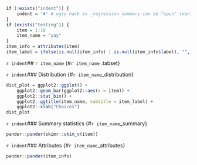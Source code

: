 ```r
if (!exists("indent")) {
	indent = '#' # ugly hack so _regression_summary can be "spun" (variables included via `r ` have to be available)
}
if (exists("testing")) {
	item = 1:10
	item_name = "yay"
}
item_info = attributes(item)
item_label = ifelse(is.null(item_info) | is.null(item_info$label), "", item_info$label)
```

`r indent`## `r item_name` {#`r item_name` .tabset}

`r indent`### Distribution {#`r item_name`_distribution}
```r
dist_plot = ggplot2::ggplot() +
	ggplot2::geom_bar(ggplot2::aes(x = item)) +
	ggplot2::stat_bin() + 
	ggplot2::ggtitle(item_name, subtitle = item_label) + 
	ggplot2::xlab("Choices")
dist_plot
```

`r indent`### Summary statistics {#`r item_name`_summary}
```r
pander::pander(skimr::skim_v(item))
```

`r indent`### Attributes {#`r item_name`_attributes}
```r
pander::pander(item_info)
```

